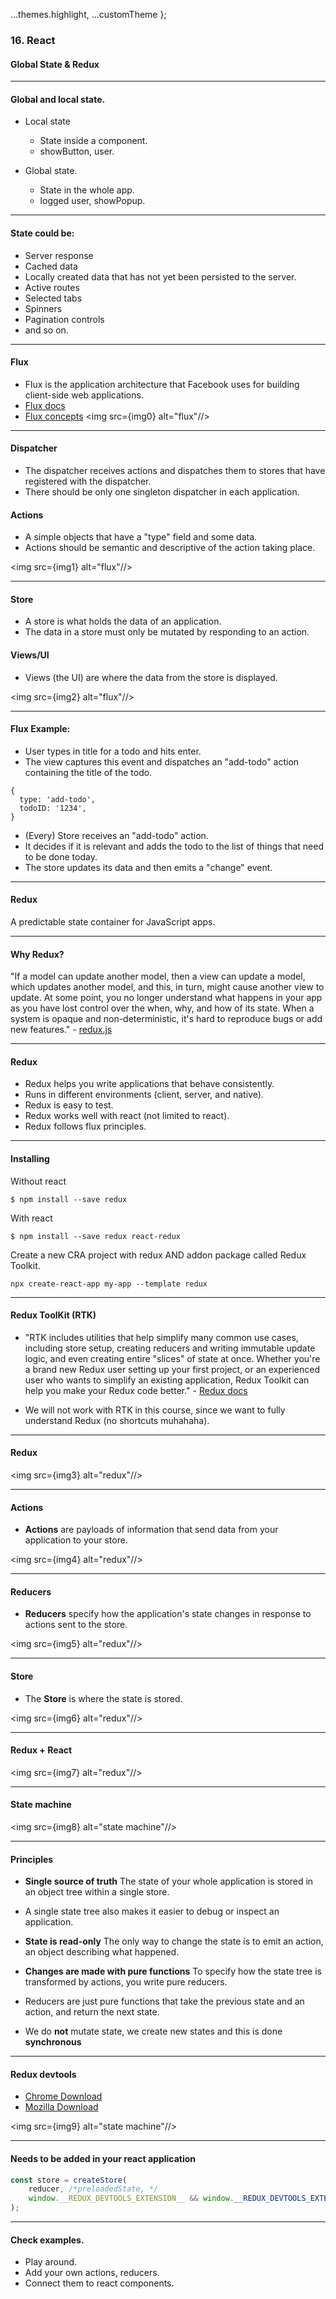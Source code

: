 
  ...themes.highlight,
  ...customTheme
};



### 16. React
#### Global State & Redux

---

#### Global and local state.

* Local state
  * State inside a component.
  * showButton, user.

* Global state.
  * State in the whole app.
  * logged user, showPopup.

---

#### State could be:

* Server response
* Cached data
* Locally created data that has not yet been persisted to the server.
* Active routes
* Selected tabs
* Spinners
* Pagination controls
* and so on.

---

#### Flux
* Flux is the application architecture that Facebook uses for building client-side web applications.
* [Flux docs](https://facebook.github.io/flux/)
* [Flux concepts](https://github.com/facebook/flux/tree/master/examples/flux-concepts)
<img src={img0} alt="flux"//>

---

#### Dispatcher
* The dispatcher receives actions and dispatches them to stores that have registered with the dispatcher. 
* There should be only one singleton dispatcher in each application.

#### Actions

* A simple objects that have a "type" field and some data.
* Actions should be semantic and descriptive of the action taking place.

<img src={img1} alt="flux"//>

---

#### Store
* A store is what holds the data of an application.
* The data in a store must only be mutated by responding to an action.

#### Views/UI
* Views (the UI) are where the data from the store is displayed.

<img src={img2} alt="flux"//>

---

#### Flux Example:
* User types in title for a todo and hits enter.
* The view captures this event and dispatches an "add-todo" action containing the title of the todo.
```
{
  type: 'add-todo',
  todoID: '1234',
}
```
* (Every) Store receives an "add-todo" action.
* It decides if it is relevant and adds the todo to the list of things that need to be done today.
* The store updates its data and then emits a "change" event.

---

#### Redux
A predictable state container for JavaScript apps.

---

#### Why Redux?

"If a model can update another model, then a view can update a model, which updates another model, and this, in turn, might cause another view to update. At some point, you no longer understand what happens in your app as you have lost control over the when, why, and how of its state. When a system is opaque and non-deterministic, it's hard to reproduce bugs or add new features." - <a href="https://redux.js.org/introduction/motivation">redux.js</a>

---

#### Redux

* Redux helps you write applications that behave consistently.
* Runs in different environments (client, server, and native).
* Redux is easy to test.
* Redux works well with react (not limited to react).
* Redux follows flux principles.

---

#### Installing

Without react
```
$ npm install --save redux
```

With react
```
$ npm install --save redux react-redux
```

Create a new CRA project with redux AND addon package called Redux Toolkit.
```
npx create-react-app my-app --template redux
```

---

#### Redux ToolKit (RTK)

* "RTK includes utilities that help simplify many common use cases, including store setup, creating reducers and writing immutable update logic, and even creating entire "slices" of state at once. Whether you're a brand new Redux user setting up your first project, or an experienced user who wants to simplify an existing application, Redux Toolkit can help you make your Redux code better." - [Redux docs](https://redux.js.org/introduction/getting-started)

* We will not work with RTK in this course, since we want to fully understand Redux (no shortcuts muhahaha).

---

#### Redux 

<img src={img3} alt="redux"//>

---

#### Actions

* **Actions** are payloads of information that send data from your application to your store.

<img src={img4} alt="redux"//>

---
#### Reducers

* **Reducers** specify how the application's state changes in response to actions sent to the store.

<img src={img5} alt="redux"//>

---

#### Store

* The **Store** is where the state is stored.

<img src={img6} alt="redux"//>

---

#### Redux + React
<img src={img7} alt="redux"//>


---

#### State machine
<img src={img8} alt="state machine"//>


---

#### Principles

* **Single source of truth** The state of your whole application is stored in an object tree within a single store.
* A single state tree also makes it easier to debug or inspect an application.

* **State is read-only** The only way to change the state is to emit an action, an object describing what happened.

* **Changes are made with pure functions** To specify how the state tree is transformed by actions, you write pure reducers.

* Reducers are just pure functions that take the previous state and an action, and return the next state.

* We do **not** mutate state, we create new states and this is done **synchronous**

---

#### Redux devtools

* <a href="https://chrome.google.com/webstore/detail/redux-devtools">Chrome Download</a>
* <a href="https://addons.mozilla.org/sv-SE/firefox/addon/reduxdevtools/">Mozilla Download</a>

<img src={img9} alt="state machine"//>

---

#### Needs to be added in your react application

```JavaScript
const store = createStore(
	reducer, /*preloadedState, */
	window.__REDUX_DEVTOOLS_EXTENSION__ && window.__REDUX_DEVTOOLS_EXTENSION__()
);
```

---

#### Check examples.
* Play around.
* Add your own actions, reducers.
* Connect them to react components.

